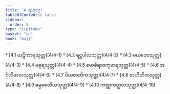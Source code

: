 ```yaml
---
title: "4 ရာဇဝဂ္ဂ"
tableOfContents: false
sidebar:
  order: 5
type: "tipitaka"
basket: "su"
book: "majj"
---
```



<DynamicBreadcrumb />



<TableOfContents book="majj" section="4">
* [4.1 ဃဋိကာရသုတ္တ](4/4-1)
* [4.2 ရဋ္ဌပါလသုတ္တ](4/4-2)
* [4.3 မဃဒေဝသုတ္တ](4/4-3)
* [4.4 မဓုရသုတ္တ](4/4-4)
* [4.5 ဗောဓိရာဇကုမာရသုတ္တ](4/4-5)
* [4.6 အင်္ဂုလိမာလသုတ္တ](4/4-6)
* [4.7 ပိယဇာတိကသုတ္တ](4/4-7)
* [4.8 ဗာဟိတိကသုတ္တ](4/4-8)
* [4.9 ဓမ္မစေတိယသုတ္တ](4/4-9)
* [4.10 ကဏ္ဏကတ္ထလသုတ္တ](4/4-10)
</TableOfContents>
